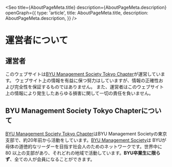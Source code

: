 
<Seo
  title={AboutPageMeta.title}
  description={AboutPageMeta.description}
  openGraph={{
    type: 'article',
    title: AboutPageMeta.title,
    description: AboutPageMeta.description,
  }}
/>


# 運営者について


## 運営者

このウェブサイトは[BYU Management Society Tokyo Chapter](#BYU%20Management%20Society%20Tokyo%20Chapterについて)が運営しています。
ウェブサイト上の情報を有益に保つ努力はしていますが、情報の正確性および完全性を保証するものではありません。
また、運営者はこのウェブサイト上の情報により発生したあらゆる損害に関して一切の責任を負いません。


## BYU Management Society Tokyo Chapterについて

[BYU Management Society Tokyo Chapter](https://byums.byu.edu/tokyo/)はBYU Management
Societyの東京支部で、約20年前から活動をしています。[BYU Management Society](https://byums.byu.edu)は
BYUが母体の道徳的なリーダーを目指す社会人のためのネットワークです。世界中に80
以上の支部があり、それどれの地域で活動しています。**BYU卒業生に限らず**、全ての人が会員になることができます。
